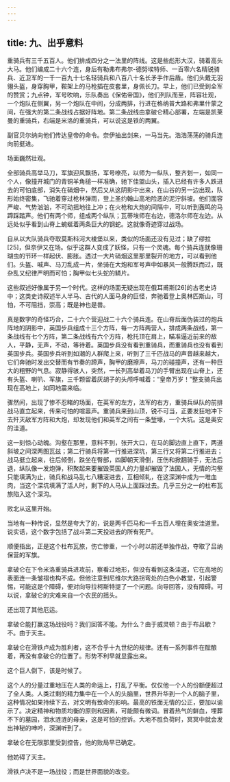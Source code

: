 ```yaml
---
---
---
```

title: 九、出乎意料
---




重骑兵有三千五百人。他们排成四分之一法里的阵线。这是些彪形大汉，骑着高头大马。他们编成二十六个连，身后有勒弗布弗尔-德努埃特师、一百零六名精锐骑兵、近卫军的一千一百九十七名轻骑兵和八百八十名长矛手作后盾。他们头戴无羽翎头盔，身穿胸甲，鞍架上的马枪插在皮套里，身佩长刀。早上，他们已受到全军的赞赏；九点钟，军号吹响，乐队奏出《保佑帝国》，他们列队而至，阵容壮观，一个炮队在侧翼，另一个炮队在中间，分成两排，行进在格纳普大路和弗里什蒙之间，在强大的第二条战线占据好阵地。第二条战线由拿破仑精心部署，左端是凯莱曼的重骑兵，右端是米洛的重骑兵，可以说这是铁的两翼。

副官贝尔纳向他们传达皇帝的命令。奈伊抽出剑来，一马当先。浩浩荡荡的骑兵连向前挺进。

场面巍然壮观。

全部骑兵高举马刀，军旗迎风飘扬，军号嘹亮，以师为一纵队，整齐划一，如同一个人，像撞开城门的青铜羊角槌一样准确，驰下佳盟山头，插入已经有许多人跌进去的可怕底部，消失在硝烟中，然后又从这阴影中出来，在山谷的另一边出现，队形始终密集，飞驰着穿过枪林弹雨，登上圣约翰山高地险恶的泥泞斜坡。他们面容严峻、气势汹汹，不可动摇地往上冲；在火枪和大炮的间隔中，可以听到轰鸣的马蹄踩踏声。他们有两个师，组成两个纵队；瓦蒂埃师在右边，德洛尔师在左边。从远处似乎看到山脊上蜿蜒着两条巨大的钢蛇。这就像奇迹穿过战场。

自从以大队骑兵夺取莫斯科河大棱堡以来，类似的场面还没有见过；缺了缪拉[25]，但奈伊又在场。似乎这群人变成了妖怪，只有一个灵魂。每个骑兵连就像珊瑚虫的节环一样起伏、膨胀。透过一大片硝烟这里那里裂开的地方，可以看到他们。头盔、喊声、马刀乱成一片，坐骑在大炮和军号声中如暴风一般腾跃而过，既杂乱又纪律严明而可怕；胸甲似七头蛇的鳞片。

这些叙述好像属于另一个时代。这样的场面无疑出现在俄耳甫斯[26]的古老史诗中；这类史诗叙述半人半马、古代的人面马身的巨怪，奔驰着登上奥林匹斯山，可怕，不可阻挡，崇高；既是神也是兽。

真是数字的奇怪巧合，二十六个营迎战二十六个骑兵连。在山脊后面伪装过的炮兵阵地的阴影中，英国步兵组成十三个方阵，每一方阵两营人，排成两条战线，第一条战线有七个方阵，第二条战线有六个方阵，枪托顶在肩上，瞄准逼近前来的敌人，平静，无声，不动，等待着。英国步兵没有看到重骑兵，而重骑兵也没有看到英国步兵。英国步兵听到如潮的人群爬上来，听到了三千匹战马的声音越来越大，它们奔驰时发出交替而有节奏的蹄声，胸甲的磨擦声，马刀的碰撞声，还有一种巨大的粗野的气息。寂静得骇人，突然，一长列高举着马刀的手臂出现在山脊上，还有头盔、喇叭、军旗，三千颗留着灰胡子的头颅呼喊着：“皇帝万岁！”整支骑兵出现在高地上，如同地震来临。

骤然间，出现了惨不忍睹的场面，在英军的左方，法军的右方，重骑兵纵队的前排战马直立起来，传来可怕的喧嚣声。重骑兵来到山顶，锐不可当，正要发狂地冲下去歼灭敌军方阵和大炮，却发现他们和英军之间有一条堑壕，一个大坑。这是奥安的洼道。

这一刻惊心动魄。沟壑在那里，意料不到，张开大口，在马的脚边直上直下，两道斜坡之间深两图瓦兹；第二行骑兵将第一行推进深坑，第三行又将第二行推进去；战马挺立起来，往后倾倒，跌坐在臀部，四脚朝天滑倒，压伤和掀翻骑手，无法后退，纵队像一发炮弹，积聚起来要摧毁英国人的力量却摧毁了法国人，无情的沟壑只能填满为止，骑兵和战马乱七八糟滚进去，互相倾轧，在这深渊中成为一堆血肉，当这个深坑填满了活人时，剩下的人马从上面踩过去。几乎三分之一的杜布瓦旅陷入这个深沟。

败北从这里开始。

当地有一种传说，显然是夸大了的，说是两千匹马和一千五百人埋在奥安洼道里。说实话，这个数字包括了战斗第二天投进去的所有死尸。

顺便指出，正是这个杜布瓦旅，伤亡惨重，一个小时以前还单独作战，夺取了吕纳保营的军旗。

拿破仑在下令米洛重骑兵进攻前，察看过地形，但没有看到这条洼道，它在高地的表面连一条皱褶也构不成。但他注意到尼维尔大路拐弯处的白色小教堂，引起警惕，可能这是个障碍，便对向导拉柯斯特提了一个问题。向导回答，没有障碍。可以说，拿破仑的灾难来自一个农民的摇头。

还出现了其他厄运。

拿破仑能打赢这场战役吗？我们回答不能。为什么？由于威灵顿？由于布吕歇？不。由于天主。

拿破仑在滑铁卢成为胜利者，这不合乎十九世纪的规律。还有一系列事件在酝酿着，再没有拿破仑的位置了。形势不利早就显露出来。

这个巨人倒下，该是时候了。

这个人的分量过重地压在人类的命运上，打乱了平衡。仅仅他一个人的份额便超过了全人类。人类过剩的精力集中在一个人的头脑里，世界升华到一个人的脑子里，这种情况如果持续下去，对文明有致命的影响。最高的铁面无情的公正，要加以谕示了。决定精神和物质均衡的原则和因素，可能颇有微词。冒着热气的鲜血，埋葬不下的墓园，泪水涟涟的母亲，这是可怕的控诉。大地不胜负荷时，冥冥中就会发出神秘的呻吟，深渊听到了。

拿破仑在无限那里受到控告，他的败局早已确定。

他妨碍了天主。

滑铁卢决不是一场战役；而是世界面貌的改变。